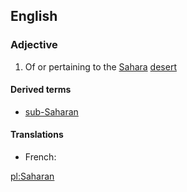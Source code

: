 ==English==

===Adjective===
{{en-adj}}

# Of or pertaining to the [[Sahara]] [[desert]]

====Derived terms====
*[[sub-Saharan]]

====Translations====
{{trans-top|related to the Sahara desert}}
* French: {{t+|fr|saharien|m}}
{{trans-mid}}
{{trans-bottom}}

[[pl:Saharan]]